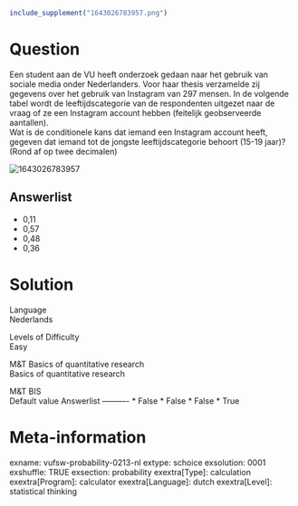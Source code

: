 ```{r, echo = FALSE, results = "hide"}
include_supplement("1643026783957.png")
```

Question
========
Een student aan de VU heeft onderzoek gedaan naar het gebruik van
sociale media onder Nederlanders. Voor haar thesis verzamelde zij
gegevens over het gebruik van Instagram van 297 mensen. In de volgende
tabel wordt de leeftijdscategorie van de respondenten uitgezet naar de
vraag of ze een Instagram account hebben (feitelijk geobserveerde
aantallen).  
Wat is de conditionele kans dat iemand een Instagram account heeft,
gegeven dat iemand tot de jongste leeftijdscategorie behoort (15-19
jaar)? (Rond af op twee decimalen)   
  
<img src="1643026783957.png" class="fr-fic fr-dii tvcss_2"
alt="1643026783957" />

Answerlist
----------
* 0,11
* 0,57
* 0,48
* 0,36

Solution
========











Language  
Nederlands

Levels of Difficulty  
Easy

M&T Basics of quantitative research  
Basics of quantitative research

M&T BIS  
Default value
Answerlist
----------
* False
* False
* False
* True

Meta-information
================
exname: vufsw-probability-0213-nl
extype: schoice
exsolution: 0001
exshuffle: TRUE
exsection: probability
exextra[Type]: calculation
exextra[Program]: calculator
exextra[Language]: dutch
exextra[Level]: statistical thinking


